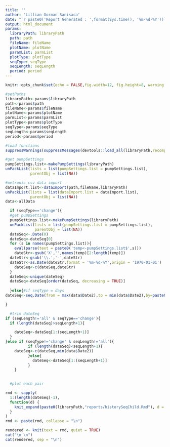 ```yaml
---
title: ''
author: 'Lillian Gorman Sanisaca'
date: "`r paste0('Report Generated : ',format(Sys.time(), '%m-%d-%Y'))`"
output: html_document
params:
  libraryPath: libraryPath
  path: path
  fileName: fileName
  plotName: plotName
  paramList: parmList
  plotType: plotType
  seqType: seqType
  seqLength: seqLength
  period: period
---
```

<style>
    body .main-container {
        max-width: 1000px;
    }
</style>

```r

knitr::opts_chunk$set(echo = FALSE,fig.width=12, fig.height=8, warning = FALSE, message = FALSE)

```
 
```r
#setPaths
libraryPath<-params$libraryPath
path<-params$path
fileName<-params$fileName
plotName<-params$plotName
parmList<-params$parmList
plotType<-params$plotType
seqType<-params$seqType
seqLength<-params$seqLength
period<-params$period

#load functions
suppressWarnings(suppressMessages(devtools::load_all(libraryPath,recompile = FALSE)))

#get pumpSettings
pumpSettings.list<-makePumpSettings(libraryPath)
unPackList(lists = list(pumpSettings.list = pumpSettings.list),
           parentObj = list(NA)) 

#metronic csv data import
dataImport.list<-dataImport(path,fileName,libraryPath)
unPackList(lists = list(dataImport.list = dataImport.list),
           parentObj = list(NA)) 
data<-allData

  if (seqType=='change'){
  #get pumpSettings
  pumpSettings.list<-makePumpSettings(libraryPath)
  unPackList(lists = list(pumpSettings.list = pumpSettings.list),
             parentObj = list(NA)) 
  dateSeq<-.Date(0)
  dateSeq<-dateSeq[0]
  for (s in names(pumpSettings.list)){
    eval(parse(text = paste0('temp<-pumpSettings.list$',s)))
    dateStr<-gsub('X','',names(temp)[2:length(temp)])
  dateStr<-gsub('\\.','-',dateStr)
  dateStr<-as.Date(dateStr,format = '%m-%d-%Y',origin = '1970-01-01')
    dateSeq<-c(dateSeq,dateStr)
  }
  dateSeq<-unique(dateSeq)
  dateSeq<-dateSeq[order(dateSeq, decreasing = TRUE)]
  
  }else{#if seqType = days
dateSeq<-seq.Date(from = max(data$Date2),to = min(data$Date2),by=paste0('-',period,' day'))

}

  #trim dateSeq
if (seqLength!='all' & seqType=='change'){
  if (length(dateSeq)>seqLength+1){

    dateSeq<-dateSeq[1:(seqLength+1)]
  }
}else if (seqType!='change' & seqLength!='all'){
          if (length(dateSeq)<seqLength+1){
    dateSeq<-c(dateSeq,min(data$Date2))
          }else{
            dateSeq<-dateSeq[1:(seqLength+1)]
          }
    }
 

  #plot each pair

rmd <- sapply(
  1:(length(dateSeq)-1),
  function(d) {
    knit_expand(paste0(libraryPath,"reports/historySeqChild.Rmd"), d = d)
  }
)
rmd <- paste(rmd, collapse = "\n")

```

```r
rendered <- knit(text = rmd, quiet = TRUE)
cat("\n \n")
cat(rendered, sep = "\n")
```
